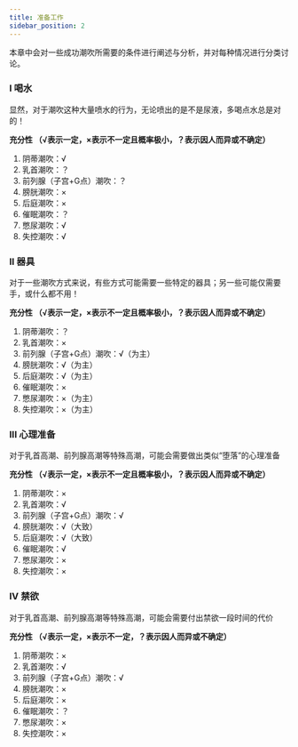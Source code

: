 ```yaml
---
title: 准备工作
sidebar_position: 2
---
```


本章中会对一些成功潮吹所需要的条件进行阐述与分析，并对每种情况进行分类讨论。

### I 喝水
显然，对于潮吹这种大量喷水的行为，无论喷出的是不是尿液，多喝点水总是对的！


**充分性 （√表示一定，×表示不一定且概率极小，？表示因人而异或不确定）**

1. 阴蒂潮吹：√
2. 乳首潮吹：？
3. 前列腺（子宫+G点）潮吹：？
4. 膀胱潮吹：×
5. 后庭潮吹：×
6. 催眠潮吹：？
7. 憋尿潮吹：√
8. 失控潮吹：√


### II 器具
对于一些潮吹方式来说，有些方式可能需要一些特定的器具；另一些可能仅需要手，或什么都不用！


**充分性 （√表示一定，×表示不一定且概率极小，？表示因人而异或不确定）**

1. 阴蒂潮吹：？
2. 乳首潮吹：×
3. 前列腺（子宫+G点）潮吹：√（为主）
4. 膀胱潮吹：√（为主）
5. 后庭潮吹：√（为主）
6. 催眠潮吹：×
7. 憋尿潮吹：×（为主）
8. 失控潮吹：×（为主）


### III 心理准备
对于乳首高潮、前列腺高潮等特殊高潮，可能会需要做出类似“堕落”的心理准备


**充分性 （√表示一定，×表示不一定且概率极小，？表示因人而异或不确定）**
1. 阴蒂潮吹：×
2. 乳首潮吹：√
3. 前列腺（子宫+G点）潮吹：√
4. 膀胱潮吹：√（大致）
5. 后庭潮吹：√（大致）
6. 催眠潮吹：√
7. 憋尿潮吹：×
8. 失控潮吹：×


###  IV 禁欲
对于乳首高潮、前列腺高潮等特殊高潮，可能会需要付出禁欲一段时间的代价


**充分性 （√表示一定，×表示不一定，？表示因人而异或不确定）**
1. 阴蒂潮吹：×
2. 乳首潮吹：√
3. 前列腺（子宫+G点）潮吹：√
4. 膀胱潮吹：×
5. 后庭潮吹：×
6. 催眠潮吹：？
7. 憋尿潮吹：×
8. 失控潮吹：×